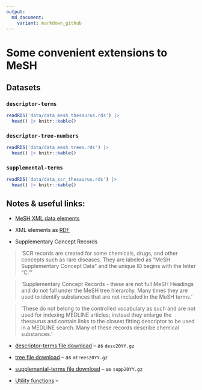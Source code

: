 ```yaml
---
output:
  md_document:
    variant: markdown_github
---
```


# Some convenient extensions to MeSH

## Datasets

### `descriptor-terms`

```r
readRDS('data/data_mesh_thesaurus.rds') |>
  head() |> knitr::kable()
```


### `descriptor-tree-numbers`

```r
readRDS('data/data_mesh_trees.rds') |>
  head() |> knitr::kable()
```

### `supplemental-terms`

```r
readRDS('data/data_scr_thesaurus.rds') |>
  head() |> knitr::kable()
```


## Notes & useful links:

* [MeSH XML data elements](https://www.nlm.nih.gov/mesh/xml_data_elements.html)

* XML elements as [RDF](https://id.nlm.nih.gov/mesh/D000001.html)

* Supplementary Concept Records

> 'SCR records are created for some chemicals, drugs, and other concepts
such as rare diseases. They are labeled as "MeSH Supplementary Concept
Data" and the unique ID begins with the letter "C."' 

> 'Supplementary Concept Records - these are not full MeSH Headings
and do not fall under the MeSH tree hierarchy. Many times they are used
to identify substances that are not included in the MeSH terms.'

> 'These do not belong to the controlled vocabulary as such and are not used for indexing MEDLINE articles; instead they enlarge the thesaurus and contain links to the closest fitting descriptor to be used in a MEDLINE search. Many of these records describe chemical substances.'


* [descriptor-terms file download](https://nlmpubs.nlm.nih.gov/projects/mesh/MESH_FILES/xmlmesh/) -- as `desc20YY.gz`

* [tree file download](https://nlmpubs.nlm.nih.gov/projects/mesh/MESH_FILES/meshtrees/) -- as `mtrees20YY.gz` 

* [supplemental-terms file download](https://nlmpubs.nlm.nih.gov/projects/mesh/MESH_FILES/xmlmesh/) -- as `supp20YY.gz`

* [Utility functions](https://github.com/scienceai/mesh-tree) -- 


